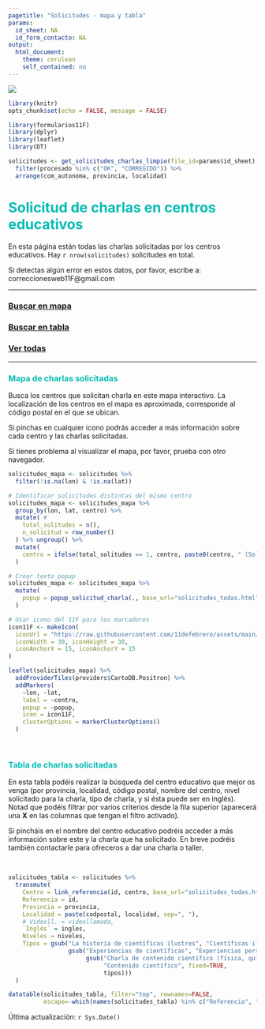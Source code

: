 ```yaml
---
pagetitle: "Solicitudes - mapa y tabla"
params:
  id_sheet: NA
  id_form_contacto: NA
output: 
  html_document: 
    theme: cerulean
    self_contained: no
---
```



[![](https://raw.githubusercontent.com/11defebrero/assets/main/images/banner11F.png)](https://11defebrero.org/)


<style type="text/css">

h1 {
  color: #00BCB4;
}
h2 {
  color: #00BCB4;
}
h3 {
  color: #00BCB4;
}
h4 {
  color: #00BCB4;
}
h5 {
  color: #00BCB4;
}
li {
  color: #00BCB4;
}
</style>



```r

library(knitr)
opts_chunk$set(echo = FALSE, message = FALSE)

library(formularios11F)
library(dplyr)
library(leaflet)
library(DT)

solicitudes <- get_solicitudes_charlas_limpio(file_id=params$id_sheet) %>% 
  filter(procesado %in% c("OK", "CORREGIDO")) %>% 
  arrange(com_autonoma, provincia, localidad)

```


# Solicitud de charlas en centros educativos


En esta página están todas las charlas solicitadas por los centros educativos.
Hay `r nrow(solicitudes)` solicitudes en total.

Si detectas algún error en estos datos, por favor, escribe a: correccionesweb11F@gmail.com

<!-- ```{r results='asis'} -->
<!-- cat( -->
<!--   "Una vez seleccionado el centro, rellena", -->
<!--   html_link( -->
<!--      texto="este formulario", -->
<!--      url=paste0("https://docs.google.com/forms/d/e/", params$id_form_contacto, "/viewform"), -->
<!--      new_tab=TRUE -->
<!--    ),  -->
<!--    "para que os pongamos en contacto y podáis concertar la charla." -->
<!-- ) -->
<!-- ``` -->

<!-- Una vez concertada la charla, por favor, envíanos la información de esta en el plazo de tres días a través de [este link](https://11defebrero.org/quieres-anunciar-una-charla-o-actividad) -->

<!-- En [este enlace](concertadas_mapa_tabla.html) podéis ver todas las charlas concertadas hasta el momento. -->


-------------

### [Buscar en mapa](#mapa-de-charlas-solicitadas)

### [Buscar en tabla](#tabla-de-charlas-solicitadas)

### [Ver todas](solicitudes_todas.html#detalles){target="_blank"}

-------------


### Mapa de charlas solicitadas

Busca los centros que solicitan charla en este mapa interactivo. La localización de los centros en el mapa es aproximada, corresponde al código postal en el que se ubican.

Si pinchas en cualquier icono podrás acceder a más información sobre cada centro y las charlas solicitadas. 

Si tienes problema al visualizar el mapa, por favor, prueba con otro navegador.

```r

solicitudes_mapa <- solicitudes %>%
  filter(!is.na(lon) & !is.na(lat))

# Identificar solicitudes distintas del mismo centro
solicitudes_mapa <- solicitudes_mapa %>% 
  group_by(lon, lat, centro) %>% 
  mutate( # 
    total_solitudes = n(),
    n_solicitud = row_number()
  ) %>% ungroup() %>% 
  mutate(
    centro = ifelse(total_solitudes == 1, centro, paste0(centro, " (Solicitud ", n_solicitud, ")"))
  )

# Crear texto popup
solicitudes_mapa <- solicitudes_mapa %>% 
  mutate(
    popup = popup_solicitud_charla(., base_url="solicitudes_todas.html")
  )

```

```r

# Usar icono del 11F para los marcadores
icon11F <- makeIcon(
  iconUrl = "https://raw.githubusercontent.com/11defebrero/assets/main/images/11f_transparente.png",
  iconWidth = 30, iconHeight = 30,
  iconAnchorX = 15, iconAnchorY = 15
)

leaflet(solicitudes_mapa) %>%
  addProviderTiles(providers$CartoDB.Positron) %>%
  addMarkers(
    ~lon, ~lat, 
    label = ~centro, 
    popup = ~popup, 
    icon = icon11F,  
    clusterOptions = markerClusterOptions()
  )

```

<br/>


### Tabla de charlas solicitadas

En esta tabla podéis realizar la búsqueda del centro educativo que mejor os venga (por provincia, localidad, código postal, nombre del centro, nivel solicitado para la charla, tipo de charla, y si ésta puede ser en inglés). Notad que podéis filtrar por varios criterios desde la fila superior (aparecerá una **X** en las columnas que tengan el filtro activado). 

Si pincháis en el nombre del centro educativo podréis acceder a más información sobre este y la charla que ha solicitado.
<!-- , y contactarle para ofreceros a dar una charla o taller. -->
En breve podréis también contactarle para ofreceros a dar una charla o taller.

<br/>

```r

solicitudes_tabla <- solicitudes %>% 
  transmute(
    Centro = link_referencia(id, centro, base_url="solicitudes_todas.html"),
    Referencia = id,
    Provincia = provincia,
    Localidad = paste(codpostal, localidad, sep=", "),
    # Videoll. = videollamada,
    `Inglés` = ingles,
    Niveles = niveles,
    Tipos = gsub("La historia de científicas ilustres", "Científicas ilustres", fixed=TRUE,
                 gsub("Experiencias de científicas", "Experiencias personales", fixed=TRUE,
                      gsub("Charla de contenido científico (física, química, tecnología, ciencias de la vida...)", 
                           "Contenido científico", fixed=TRUE,
                           tipos)))
  )

```

```r

datatable(solicitudes_tabla, filter="top", rownames=FALSE, 
          escape=-which(names(solicitudes_tabla) %in% c("Referencia", "Centro")))

```


Última actualización: `r Sys.Date()`


